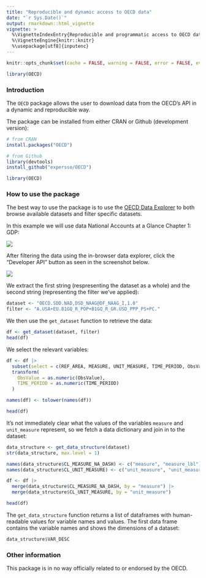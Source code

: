 ```yaml
---
title: "Reproducible and dynamic access to OECD data"
date: "`r Sys.Date()`"
output: rmarkdown::html_vignette
vignette: >
  %\VignetteIndexEntry{Reproducible and programmatic access to OECD data}
  %\VignetteEngine{knitr::knitr}
  %\usepackage[utf8]{inputenc}
---
```


```r
knitr::opts_chunk$set(cache = FALSE, warning = FALSE, error = FALSE, eval = TRUE)

library(OECD)
```

### Introduction

The `OECD` package allows the user to download data from the OECD's API in a
dynamic and reproducible way.

The package can be installed from either CRAN or Github (development version):

```r
# from CRAN
install.packages("OECD")

# from Github
library(devtools)
install_github("expersso/OECD")

library(OECD)
```

### How to use the package

The best way to use the package is to use the [OECD Data Explorer](https://data-explorer.oecd.org) to both browse available datasets and filter specific datasets.

In this example we will use data National Accounts at a Glance Chapter 1: GDP:

![](figures/search_result.png)

After filtering the data using the in-browser data explorer, click the "Developer API" button as seen in the screenshot below. 

![](figures/filter.png)

We extract the first string (respresenting the dataset as a whole) and the second string (representing the filter we've applied):

```r
dataset <- "OECD.SDD.NAD,DSD_NAAG@DF_NAAG_I,1.0"
filter <- "A.USA+EU.B1GQ_R_POP+B1GQ_R_GR.USD_PPP_PS+PC."
```

We then use the `get_dataset` function to retrieve the data:

```r
df <- get_dataset(dataset, filter)
head(df)
```

We select the relevant variables:

```r
df <- df |>
  subset(select = c(REF_AREA, MEASURE, UNIT_MEASURE, TIME_PERIOD, ObsValue)) |>
  transform(
    ObsValue = as.numeric(ObsValue),
    TIME_PERIOD = as.numeric(TIME_PERIOD)
  )

names(df) <- tolower(names(df))

head(df)
```

It's not immediately clear what the values of the variables `measure` and `unit_measure` represent, so we fetch a data dictionary and join in to the dataset:

```r
data_structure <- get_data_structure(dataset)
str(data_structure, max.level = 1)

names(data_structure$CL_MEASURE_NA_DASH) <- c("measure", "measure_lbl")
names(data_structure$CL_UNIT_MEASURE) <- c("unit_measure", "unit_measure_lbl")

df <- df |>
  merge(data_structure$CL_MEASURE_NA_DASH, by = "measure") |>
  merge(data_structure$CL_UNIT_MEASURE, by = "unit_measure")

head(df)
```

The `get_data_structure` function returns a list of dataframes with
human-readable values for variable names and values. The first data frame
contains the variable names and shows the dimensions of a dataset:

```r
data_structure$VAR_DESC
```

### Other information

This package is in no way officially related to or endorsed by the OECD.
